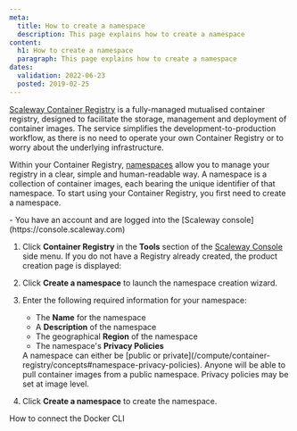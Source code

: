 ```yaml
---
meta:
  title: How to create a namespace
  description: This page explains how to create a namespace
content:
  h1: How to create a namespace
  paragraph: This page explains how to create a namespace
dates:
  validation: 2022-06-23
  posted: 2019-02-25
---
```


[Scaleway Container Registry](/compute/container-registry/concepts#container-registry) is a fully-managed mutualised container registry, designed to facilitate the storage, management and deployment of container images. The service simplifies the development-to-production workflow, as there is no need to operate your own Container Registry or to worry about the underlying infrastructure. 

Within your Container Registry, [namespaces](/compute/container-registry/concepts#namespace) allow you to manage your registry in a clear, simple and human-readable way. A namespace is a collection of container images, each bearing the unique identifier of that namespace. To start using your Container Registry, you first need to create a namespace. 

<Macro id="iam-requirements" />

<Message type="requirement">
  - You have an account and are logged into the [Scaleway console](https://console.scaleway.com) 
</Message>

1. Click **Container Registry** in the **Tools** section of the [Scaleway Console](https://console.scaleway.com) side menu. If you do not have a Registry already created, the product creation page is displayed:
    <Lightbox src="scaleway-registry_home.webp" />
2. Click **Create a namespace** to launch the namespace creation wizard.
3. Enter the following required information for your namespace:
    * The **Name** for the namespace
    * A **Description** of the namespace 
    * The geographical **Region** of the namespace
    * The namespace's **Privacy Policies**

    <Message type="note">
      A namespace can either be [public or private](/compute/container-registry/concepts#namespace-privacy-policies). Anyone will be able to pull container images from a public namespace. Privacy policies may be set at image level.
    </Message>
4. Click **Create a namespace** to create the namespace.

<Navigation title="See Also">
  <NextButton to="/compute/container-registry/how-to/connect-docker-cli/">How to connect the Docker CLI</NextButton>
</Navigation>
